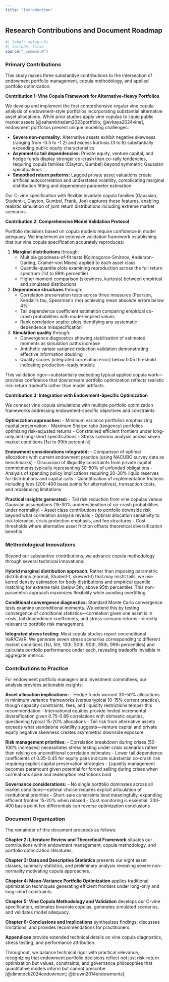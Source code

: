 ```yaml
---
title: "Introduction"
---
```


## Research Contributions and Document Roadmap

```r
#| label: setup-ch1
#| include: false
source("_common.R")
```

### Primary Contributions

This study makes three substantive contributions to the intersection of endowment portfolio management, copula methodology, and applied portfolio optimization:

**Contribution 1: Vine Copula Framework for Alternative-Heavy Portfolios**

We develop and implement the first comprehensive regular vine copula analysis of endowment-style portfolios incorporating substantial alternative asset allocations. While prior studies apply vine copulas to liquid public market assets [@sahamkhadam2023portfolio; @evkaya2024vine], endowment portfolios present unique modeling challenges:

- **Severe non-normality:** Alternative assets exhibit negative skewness (ranging from -0.5 to -1.2) and excess kurtosis (3 to 8) substantially exceeding public equity characteristics
- **Asymmetric tail dependencies:** Private equity, venture capital, and hedge funds display stronger co-crash than co-rally tendencies, requiring copula families (Clayton, Gumbel) beyond symmetric Gaussian specifications
- **Smoothed return patterns:** Lagged private asset valuations create artificial autocorrelation and understated volatility, complicating marginal distribution fitting and dependence parameter estimation

Our C-vine specification with flexible bivariate copula families (Gaussian, Student-t, Clayton, Gumbel, Frank, Joe) captures these features, enabling realistic simulation of joint return distributions including extreme market scenarios.

**Contribution 2: Comprehensive Model Validation Protocol**

Portfolio decisions based on copula models require confidence in model adequacy. We implement an extensive validation framework establishing that our vine copula specification accurately reproduces:

1. **Marginal distributions** through:
   - Multiple goodness-of-fit tests (Kolmogorov-Smirnov, Anderson-Darling, Cramér-von Mises) applied to each asset class
   - Quantile-quantile plots examining reproduction across the full return spectrum (1st to 99th percentile)
   - Higher moment comparison (skewness, kurtosis) between empirical and simulated distributions

2. **Dependence structures** through:
   - Correlation preservation tests across three measures (Pearson, Kendall's tau, Spearman's rho) achieving mean absolute errors below 4%
   - Tail dependence coefficient estimation comparing empirical co-crash probabilities with model-implied values
   - Rank correlation scatter plots identifying any systematic dependence misspecification

3. **Simulation quality** through:
   - Convergence diagnostics showing stabilization of estimated moments as simulation paths increase
   - Antithetic variate variance reduction validation demonstrating effective information doubling
   - Quality scores (integrated correlation error) below 0.05 threshold indicating production-ready models

This validation rigor—substantially exceeding typical applied copula work—provides confidence that downstream portfolio optimization reflects realistic risk-return tradeoffs rather than model artifacts.

**Contribution 3: Integration with Endowment-Specific Optimization**

We connect vine copula simulations with multiple portfolio optimization frameworks addressing endowment-specific objectives and constraints:

**Optimization approaches:**
- Minimum variance portfolios emphasizing capital preservation
- Maximum Sharpe ratio (tangency) portfolios optimizing risk-adjusted returns
- Constrained efficient frontiers under long-only and long-short specifications
- Stress scenario analysis across seven market conditions (1st to 99th percentile)

**Endowment considerations integrated:**
- Comparison of optimal allocations with current endowment practice (using NACUBO survey data as benchmarks)
- Discussion of illiquidity constraints from private capital commitments typically representing 30-50% of unfunded obligations
- Analysis of spending policy implications requiring 20-30% liquid reserves for distributions and capital calls
- Quantification of implementation frictions including fees (200-400 basis points for alternatives), transaction costs, and rebalancing limitations

**Practical insights generated:**
- Tail risk reduction from vine copulas versus Gaussian assumptions (15-30% underestimation of co-crash probabilities under normality)
- Asset class contributions to portfolio downside risk beyond what correlation analysis reveals
- Optimal allocation sensitivity to risk tolerance, crisis protection emphasis, and fee structures
- Cost thresholds where alternative asset friction offsets theoretical diversification benefits

### Methodological Innovations

Beyond our substantive contributions, we advance copula methodology through several technical innovations:

**Hybrid marginal distribution approach:** Rather than imposing parametric distributions (normal, Student-t, skewed-t) that may misfit tails, we use kernel density estimation for body distributions and empirical quantile matching for extreme tails (below 5th, above 95th percentile). This non-parametric approach maximizes flexibility while avoiding overfitting.

**Conditional convergence diagnostics:** Standard Monte Carlo convergence tests examine unconditional moments. We extend this by testing convergence of conditional statistics—correlation given one asset is in crisis, tail dependence coefficients, and stress scenario returns—directly relevant to portfolio risk management.

**Integrated stress testing:** Most copula studies report unconditional VaR/CVaR. We generate seven stress scenarios corresponding to different market conditions (1st, 5th, 10th, 50th, 90th, 95th, 99th percentiles) and calculate portfolio performance under each, revealing tradeoffs invisible in aggregate metrics.

### Contributions to Practice

For endowment portfolio managers and investment committees, our analysis provides actionable insights:

**Asset allocation implications:**
- Hedge funds warrant 30-50% allocations in minimum variance frameworks (versus typical 10-15% current practice), though capacity constraints, fees, and liquidity restrictions temper this recommendation
- International equities provide limited incremental diversification given 0.75-0.89 correlations with domestic equities, questioning typical 15-20% allocations
- Tail risk from alternative assets exceeds what standalone volatility suggests—venture capital and private equity negative skewness creates asymmetric downside exposure

**Risk management priorities:**
- Correlation breakdown during crises (50-100% increases) necessitates stress testing under crisis scenarios rather than relying on unconditional correlation estimates
- Lower tail dependence coefficients of 0.35-0.45 for equity pairs indicate substantial co-crash risk requiring explicit capital preservation strategies
- Liquidity management becomes paramount given potential for forced selling during crises when correlations spike and redemption restrictions bind

**Governance considerations:**
- No single portfolio dominates across all market conditions—optimal choice requires explicit articulation of institutional priorities
- Short-sale constraints bind meaningfully, expanding efficient frontier 15-20% when relaxed
- Cost monitoring is essential: 200-400 basis point fee differentials can reverse optimization conclusions

### Document Organization

The remainder of this document proceeds as follows:

**Chapter 2: Literature Review and Theoretical Framework** situates our contributions within endowment management, copula methodology, and portfolio optimization literatures.

**Chapter 3: Data and Descriptive Statistics** presents our eight asset classes, summary statistics, and preliminary analysis revealing severe non-normality motivating copula approaches.

**Chapter 4: Mean-Variance Portfolio Optimization** applies traditional optimization techniques generating efficient frontiers under long-only and long-short constraints.

**Chapter 5: Vine Copula Methodology and Validation** develops our C-vine specification, estimates bivariate copulas, generates simulated scenarios, and validates model adequacy.

**Chapter 6: Conclusions and Implications** synthesizes findings, discusses limitations, and provides recommendations for practitioners.

**Appendices** provide extended technical details on vine copula diagnostics, stress testing, and performance attribution.

Throughout, we balance technical rigor with practical relevance, recognizing that endowment portfolio decisions reflect not just risk-return optimization but values, constraints, and governance philosophies that quantitative models inform but cannot prescribe [@dimmock2024endowment; @brown2014endowments].